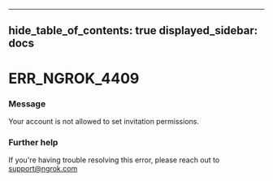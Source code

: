 

---
hide_table_of_contents: true
displayed_sidebar: docs
---


# ERR_NGROK_4409

### Message
Your account is not allowed to set invitation permissions.

<ErrorDetails />



### Further help
If you're having trouble resolving this error, please reach out to [support@ngrok.com](mailto:support@ngrok.com?subject=Help%20with%20ERR_NGROK_4409)

